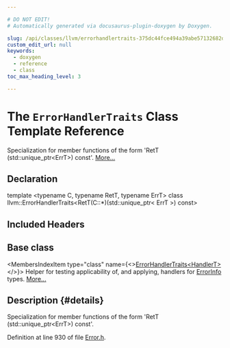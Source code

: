 ```yaml
---

# DO NOT EDIT!
# Automatically generated via docusaurus-plugin-doxygen by Doxygen.

slug: /api/classes/llvm/errorhandlertraits-375dc44fce494a39abe57132682d49cb
custom_edit_url: null
keywords:
  - doxygen
  - reference
  - class
toc_max_heading_level: 3

---
```





# The `ErrorHandlerTraits` Class Template Reference

<DoxygenPage pluginConfig={pluginConfig}>

Specialization for member functions of the form &#39;RetT (std::unique&#95;ptr&lt;ErrT&gt;) const&#39;. <a href="#details">More...</a>

## Declaration

<CodeBlock>template &lt;typename C, typename RetT, typename ErrT&gt;
class llvm::ErrorHandlerTraits&lt;RetT(C::&#42;)(std::unique&#95;ptr&lt; ErrT &gt;) const&gt;</CodeBlock>

## Included Headers

<IncludesList>
<IncludesListItem
  filePath="llvm/Support/Error.h"
  permalink="/docs/api/files/include/include/llvm/include/llvm/support/error-h"
  isLocal="true" />
</IncludesList>

## Base class

<MembersIndex>

<MembersIndexItem
  type="class"
  name={<><a href="/docs/api/classes/llvm/errorhandlertraits">ErrorHandlerTraits&lt;HandlerT&gt;</a></>}>
Helper for testing applicability of, and applying, handlers for <a href="/docs/api/classes/llvm/errorinfo">ErrorInfo</a> types. <a href="/docs/api/classes/llvm/errorhandlertraits/#details">More...</a>
</MembersIndexItem>

</MembersIndex>

## Description {#details}

Specialization for member functions of the form &#39;RetT (std::unique&#95;ptr&lt;ErrT&gt;) const&#39;.

Definition at line 930 of file <a href="/docs/api/files/include/include/llvm/include/llvm/support/error-h">Error.h</a>.

</DoxygenPage>
